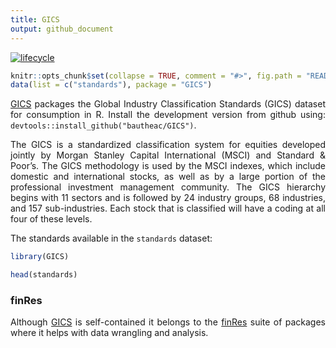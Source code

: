 ```yaml
---
title: GICS
output: github_document
---
```


[![lifecycle](https://img.shields.io/badge/lifecycle-experimental-orange.svg)](https://www.tidyverse.org/lifecycle/#experimental)


<style> body {text-align: justify} </style>

<!-- README.md is generated from README.Rmd. Please edit that file -->

```r
knitr::opts_chunk$set(collapse = TRUE, comment = "#>", fig.path = "README-")
data(list = c("standards"), package = "GICS")
```


[GICS](https://bautheac.github.io/GICS/) packages the Global Industry Classification Standards (GICS) dataset for consumption in R. Install the development version from github using: `devtools::install_github("bautheac/GICS")`.  
  
The GICS is a standardized classification system for equities developed jointly by Morgan Stanley Capital International (MSCI) and Standard & Poor's. The GICS methodology is used by the MSCI indexes, which include domestic and international stocks, as well as by a large portion of the professional investment management community. The GICS hierarchy begins with 11 sectors and is followed by 24 industry groups, 68 industries, and 157 sub-industries. Each stock that is classified will have a coding at all four of these levels.

The standards available in the `standards` dataset:  
```r
library(GICS)

head(standards)
```


### finRes   
Although [GICS](https://bautheac.github.io/GICS/) is self-contained it belongs to the [finRes](https://bautheac.github.io/finRes/) suite of packages where it helps with data wrangling and analysis.  



